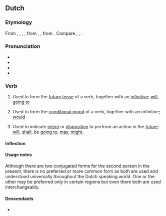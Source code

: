 ==Dutch==

===Etymology===
From {{inh|nl|dum|solen}}, {{m|dum|suelen}}, {{m|dum|sollen}}, {{m|dum|sullen}}, from {{inh|nl|odt|skulan}}, {{m|odt|sulan}}, from {{inh|nl|gem-pro|*skulaną}}. Compare {{cog|de|sollen}}, {{cog|en|shall}}, {{cog|da|skulle}}.

===Pronunciation===
* {{IPA|nl|/ˈzʏ.lə(n)/}}
* {{audio|nl|Nl-zullen.ogg|Audio}}
* {{hyphenation|nl|zul|len}}
* {{rhymes|nl|ʏlən}}

===Verb===
{{nl-verb}}

# {{lb|nl|auxiliary|present tense}} Used to form the [[future tense]] of a verb, together with an [[infinitive]]; [[will]], [[going to]]
#: {{ux|nl|Het '''zal''' toch niet werken.|It '''will''' not work anyway.}}
#: {{ux|nl|Dat '''zal''' niet gebeuren.|That '''will''' not happen.}}
# {{lb|nl|auxiliary|past tense}} Used to form the [[conditional mood]] of a verb, together with an infinitive; [[would]]
#: {{ux|nl|Het werk '''zou''' nu af zijn geweest als jij je niet had verslapen.|The work '''would''' have been finished now if you hadn't overslept.}}
#: {{ux|nl|Dat '''zou''' ik niet doen als ik jou was.|I '''would''' not do that if I were you.}}
# {{lb|nl|modal auxiliary}} Used to indicate [[intent]] or [[disposition]] to perform an action in the [[future]]: [[will]], [[shall]], be [[going to]], [[may]], [[might]].
#: {{ux|nl|Het '''zou''' vandaag regenen.|It '''was going to''' rain today.}}
#: {{ux|nl|'''Zal''' ik eerst gaan?|'''Shall''' I go first?}}

====Inflection====
{{nl-conj-irr|zullen}}

====Usage notes====
Although there are two conjugated forms for the second person in the present, there is no preferred or more common form as both are used and understood universally throughout the Dutch speaking world. One or the other may be preferred only in certain regions but even there both are used interchangeably.

====Descendants====
* {{desc|af|sal}}